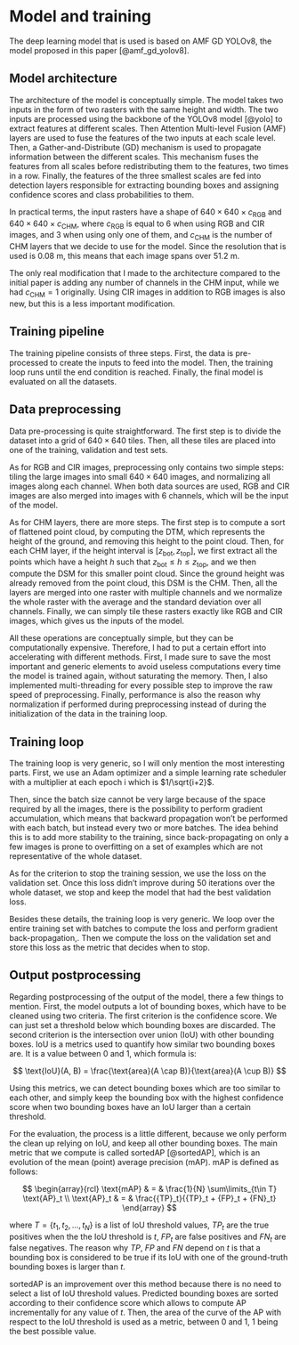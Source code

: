 # Model and training

The deep learning model that is used is based on AMF GD YOLOv8, the model proposed in this paper [@amf_gd_yolov8].

## Model architecture

The architecture of the model is conceptually simple. The model takes two inputs in the form of two rasters with the same height and width. The two inputs are processed using the backbone of the YOLOv8 model [@yolo] to extract features at different scales. Then Attention Multi-level Fusion (AMF) layers are used to fuse the features of the two inputs at each scale level. Then, a Gather-and-Distribute (GD) mechanism is used to propagate information between the different scales. This mechanism fuses the features from all scales before redistributing them to the features, two times in a row. Finally, the features of the three smallest scales are fed into detection layers responsible for extracting bounding boxes and assigning confidence scores and class probabilities to them.

<!-- TODO: Add a diagram with the model structure -->

In practical terms, the input rasters have a shape of $640 \times 640 \times c_{\text{RGB}}$ and $640 \times 640 \times c_{\text{CHM}}$, where $c_{\text{RGB}}$ is equal to 6 when using RGB and CIR images, and 3 when using only one of them, and $c_{\text{CHM}}$ is the number of CHM layers that we decide to use for the model. Since the resolution that is used is 0.08 m, this means that each image spans over 51.2 m.

The only real modification that I made to the architecture compared to the initial paper is adding any number of channels in the CHM input, while we had $c_{\text{CHM}} = 1$ originally. Using CIR images in addition to RGB images is also new, but this is a less important modification.

## Training pipeline

The training pipeline consists of three steps. First, the data is pre-processed to create the inputs to feed into the model. Then, the training loop runs until the end condition is reached. Finally, the final model is evaluated on all the datasets.

## Data preprocessing

Data pre-processing is quite straightforward. The first step is to divide the dataset into a grid of $640 \times 640$ tiles. Then, all these tiles are placed into one of the training, validation and test sets.

As for RGB and CIR images, preprocessing only contains two simple steps: tiling the large images into small $640 \times 640$ images, and normalizing all images along each channel. When both data sources are used, RGB and CIR images are also merged into images with 6 channels, which will be the input of the model.

As for CHM layers, there are more steps. The first step is to compute a sort of flattened point cloud, by computing the DTM, which represents the height of the ground, and removing this height to the point cloud. Then, for each CHM layer, if the height interval is $[z_\text{bot}, z_\text{top}]$, we first extract all the points which have a height $h$ such that $z_\text{bot} \leq h \leq z_\text{top}$, and we then compute the DSM for this smaller point cloud. Since the ground height was already removed from the point cloud, this DSM is the CHM. Then, all the layers are merged into one raster with multiple channels and we normalize the whole raster with the average and the standard deviation over all channels. Finally, we can simply tile these rasters exactly like RGB and CIR images, which gives us the inputs of the model.

All these operations are conceptually simple, but they can be computationally expensive. Therefore, I had to put a certain effort into accelerating with different methods. First, I made sure to save the most important and generic elements to avoid useless computations every time the model is trained again, without saturating the memory. Then, I also implemented multi-threading for every possible step to improve the raw speed of preprocessing. Finally, performance is also the reason why normalization if performed during preprocessing instead of during the initialization of the data in the training loop.

## Training loop

The training loop is very generic, so I will only mention the most interesting parts. First, we use an Adam optimizer and a simple learning rate scheduler with a multiplier at each epoch i which is $1/\sqrt{i+2}$.

Then, since the batch size cannot be very large because of the space required by all the images, there is the possibility to perform gradient accumulation, which means that backward propagation won't be performed with each batch, but instead every two or more batches. The idea behind this is to add more stability to the training, since back-propagating on only a few images is prone to overfitting on a set of examples which are not representative of the whole dataset.

As for the criterion to stop the training session, we use the loss on the validation set. Once this loss didn't improve during 50 iterations over the whole dataset, we stop and keep the model that had the best validation loss.

Besides these details, the training loop is very generic. We loop over the entire training set with batches to compute the loss and perform gradient back-propagation,. Then we compute the loss on the validation set and store this loss as the metric that decides when to stop.

## Output postprocessing

Regarding postprocessing of the output of the model, there a few things to mention. First, the model outputs a lot of bounding boxes, which have to be cleaned using two criteria. The first criterion is the confidence score. We can just set a threshold below which bounding boxes are discarded. The second criterion is the intersection over union (IoU) with other bounding boxes. IoU is a metrics used to quantify how similar two bounding boxes are. It is a value between 0 and 1, which formula is:

$$
\text{IoU}(A, B) = \frac{\text{area}(A \cap B)}{\text{area}(A \cup B)}
$$

Using this metrics, we can detect bounding boxes which are too similar to each other, and simply keep the bounding box with the highest confidence score when two bounding boxes have an IoU larger than a certain threshold.

For the evaluation, the process is a little different, because we only perform the clean up relying on IoU, and keep all other bounding boxes. The main metric that we compute is called sortedAP [@sortedAP], which is an evolution of the mean (point) average precision (mAP). mAP is defined as follows:

$$
\begin{array}{rcl}
\text{mAP} & = & \frac{1}{N} \sum\limits_{t\in T} \text{AP}_t \\
\text{AP}_t & = & \frac{{TP}_t}{{TP}_t + {FP}_t + {FN}_t}
\end{array}
$$

where $T=\{t_1, t_2, \dots, t_N\}$ is a list of IoU threshold values, ${TP}_t$ are the true positives when the the IoU threshold is $t$, ${FP}_t$ are false positives and ${FN}_t$ are false negatives. The reason why $TP$, $FP$ and $FN$ depend on $t$ is that a bounding box is considered to be true if its IoU with one of the ground-truth bounding boxes is larger than $t$.

sortedAP is an improvement over this method because there is no need to select a list of IoU threshold values. Predicted bounding boxes are sorted according to their confidence score which allows to compute $\text{AP}$ incrementally for any value of $t$. Then, the area of the curve of the AP with respect to the IoU threshold is used as a metric, between 0 and 1, 1 being the best possible value.
